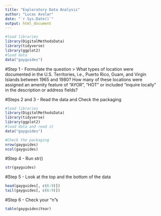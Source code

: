 ```yaml
---
title: "Exploratory Data Analysis"
author: "Lucas Avelar"
date: "`r Sys.Date()`"
output: html_document
---
```


```r
#load libraries
library(DigitalMethodsData)
library(tidyverse)
library(ggplot2)
#load data
data("gayguides")
```
#Step 1 - Formulate the question
> What types of location were documented in the U.S. Territories, i.e., Puerto Rico, Guam, and Virgin Islands between 1965 and 1980? How many of these locations were assigned an amenity feature of "AYOR", "HOT" or included "inquire locally" in the description or address fields?

#Steps 2 and 3 - Read the data and Check the packaging
```r
#load libraries
library(DigitalMethodsData)
library(tidyverse)
library(ggplot2)
#load data and read it
data("gayguides")

#Check the packaging
nrow(gayguides)
ncol(gayguides)
```
#Step 4 - Run str()
```r
str(gayguides)
```
#Step 5 - Look at the top and the bottom of the data
```r
head(gayguides[, c(6:9)])
tail(gayguides[, c(6:9)])
```
#Step 6 - Check your "n"s
```r
table(gayguides$Year)

```

